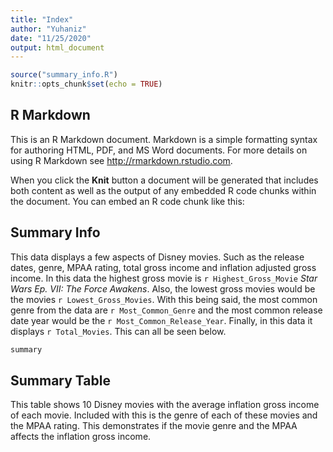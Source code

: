 ```yaml
---
title: "Index"
author: "Yuhaniz"
date: "11/25/2020"
output: html_document
---
```


```r
source("summary_info.R")
knitr::opts_chunk$set(echo = TRUE)
```

## R Markdown

This is an R Markdown document. Markdown is a simple formatting syntax for authoring HTML, PDF, and MS Word documents. For more details on using R Markdown see <http://rmarkdown.rstudio.com>.

When you click the **Knit** button a document will be generated that includes both content as well as the output of any embedded R code chunks within the document. You can embed an R code chunk like this:

## Summary Info

This data displays a few aspects of Disney movies. Such as the release dates, genre, MPAA rating, total gross income and inflation adjusted gross income. In this data the highest gross movie is `r Highest_Gross_Movie` *Star Wars Ep. VII: The Force Awakens*. Also, the lowest gross movies would be the movies `r Lowest_Gross_Movies`. With this being said, the most common genre from the data are `r Most_Common_Genre` and the most common release date year would be the `r Most_Common_Release_Year`. Finally, in this data it displays `r Total_Movies`. This can all be seen below.
```r
summary
```


## Summary Table

This table shows 10 Disney movies with the average inflation gross income of each movie. Included with this is the genre of each of these movies and the MPAA rating. This demonstrates if the movie genre and the MPAA affects the inflation gross income. 

